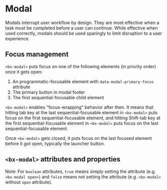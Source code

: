 
# Modal

Modals interrupt user workflow by design.
They are most effective when a task must be completed before a user can continue.
While effective when used correctly, modals should be used sparingly to limit disruption to a user experience.

<Preview withToolbar>
  <Story id="components-modal--default-story" height="320px" />
</Preview>

## Focus management

`<bx-modal>` puts focus on one of the following elements (in priority order) once it gets open:

1. An programmatic-focusable element with `data-modal-primary-focus` attribute
2. The primary button in modal footer
3. The first sequential-focusable child element

`<bx-modal>` enables "focus-wrapping" behavior after then.
It means that hitting tab key at the last sequential-focusable element in `<bx-modal>` puts focus on the first sequential-focusable element, and hitting Shift-tab key at the first sequential-focusable element in `<bx-modal>` puts focus on the last sequential-focusable element.

Once `<bx-modal>` gets closed, it puts focus on the last focused element before it got open, typically the launcher button.

## `<bx-modal>` attributes and properties

Note: For `boolean` attributes, `true` means simply setting the attribute (e.g. `<bx-modal open>`) and `false` means not setting the attribute (e.g. `<bx-modal>` without `open` attribute).

<Props of="bx-modal" />

